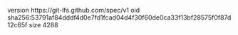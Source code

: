version https://git-lfs.github.com/spec/v1
oid sha256:53791af84dddf4d0e7fd1fcad04d4f30f60de0ca33f13bf28575f0f87d12c65f
size 4288
